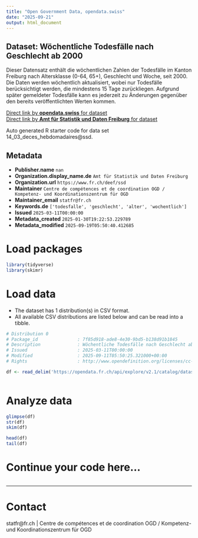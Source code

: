 ```yaml
---
title: "Open Government Data, opendata.swiss"
date: "2025-09-21"
output: html_document
---
```


## Dataset: Wöchentliche Todesfälle nach Geschlecht ab 2000

Dieser Datensatz enthält die wöchentlichen Zahlen der Todesfälle im Kanton Freiburg nach Altersklasse (0-64, 65+), Geschlecht und Woche, seit 2000. Die Daten werden wöchentlich aktualisiert, wobei nur Todesfälle berücksichtigt werden, die mindestens 15 Tage zurückliegen. Aufgrund später gemeldeter Todesfälle kann es jederzeit zu Änderungen gegenüber den bereits veröffentlichten Werten kommen.

[Direct link by **opendata.swiss** for dataset](https://opendata.swiss/de/dataset/wochentliche-todesfalle-nach-geschlecht-ab-2000)<br>
[Direct link by **Amt für Statistik und Daten Freiburg** for dataset](https://opendata.fr.ch/explore/dataset/14_03_deces_hebdomadaires/)

Auto generated R starter code for data set 14_03_deces_hebdomadaires@ssd.

## Metadata

- **Publisher.name** `nan`
- **Organization.display_name.de** `Amt für Statistik und Daten Freiburg`
- **Organization.url** `https://www.fr.ch/deef/ssd`
- **Maintainer** `Centre de compétences et de coordination OGD / Kompetenz- und Koordinationszentrum für OGD`
- **Maintainer_email** `statfr@fr.ch`
- **Keywords.de** `['todesfalle', 'geschlecht', 'alter', 'wochentlich']`
- **Issued** `2025-03-11T00:00:00`
- **Metadata_created** `2025-01-30T19:22:53.229789`
- **Metadata_modified** `2025-09-19T05:50:40.412685`


# Load packages

```r

library(tidyverse)
library(skimr)

```

# Load data

-   The dataset has 1 distribution(s) in CSV format.
-   All available CSV distributions are listed below and can be read into a tibble.

```r

# Distribution 0
# Package_id               : 7f85d918-ade8-4e30-9bd5-b138d91b1845
# Description              : Wöchentliche Todesfälle nach Geschlecht ab 2000 (csv)
# Issued                   : 2025-03-11T00:00:00
# Modified                 : 2025-09-11T05:50:25.321000+00:00
# Rights                   : http://www.opendefinition.org/licenses/cc-by-sa

df <- read_delim('https://opendata.fr.ch/api/explore/v2.1/catalog/datasets/14_03_deces_hebdomadaires/exports/csv?use_labels=true')



```

# Analyze data

```r

glimpse(df)
str(df)
skim(df)

head(df)
tail(df)

```

# Continue your code here...

```r

```

------------------------------------------------------------------------

# Contact

statfr@fr.ch | Centre de compétences et de coordination OGD / Kompetenz- und Koordinationszentrum für OGD
